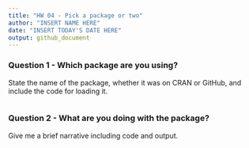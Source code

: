 ```yaml
---
title: "HW 04 - Pick a package or two"
author: "INSERT NAME HERE"
date: "INSERT TODAY'S DATE HERE"
output: github_document
---
```


### Question 1 - Which package are you using? 

State the name of the package, whether it was on CRAN or GitHub, and include the code for loading it.

```r

```

### Question 2 - What are you doing with the package? 

Give me a brief narrative including code and output.

